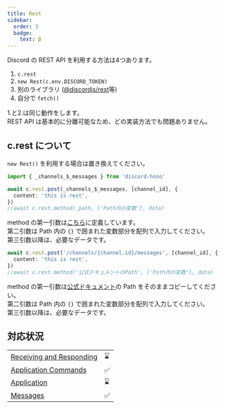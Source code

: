 ```yaml
---
title: Rest
sidebar:
  order: 3
  badge:
    text: β
---
```



Discord の REST API を利用する方法は4つあります。

1. `c.rest`
2. `new Rest(c.env.DISCORD_TOKEN)`
3. 別のライブラリ ([@discordjs/rest](https://discord.js.org/docs/packages/rest/main)等)
4. 自分で `fetch()`

1.と2.は同じ動作をします。  
REST API は基本的に分離可能なため、どの実装方法でも問題ありません。

## c.rest について

`new Rest()` を利用する場合は置き換えてください。

<Tabs>
<TabItem label="変数">

```ts
import { _channels_$_messages } from 'discord-hono'

await c.rest.post(_channels_$_messages, [channel_id], {
  content: 'this is rest',
})
//await c.rest.method(_path, ['Path内の変数'], data)
```

method の第一引数は[こちら](https://github.com/luisfun/discord-hono/blob/main/src/rest-api/rest-path.ts)に定義しています。  
第二引数は Path 内の `{}` で囲まれた変数部分を配列で入力してください。  
第三引数以降は、必要なデータです。

</TabItem>
<TabItem label="ドキュメントPath">

```ts
await c.rest.post('/channels/{channel.id}/messages', [channel_id], {
  content: 'this is rest',
})
//await c.rest.method('公式ドキュメントのPath', ['Path内の変数'], data)
```

method の第一引数は[公式ドキュメント](https://discord.com/developers/docs/resources/message#create-message)の Path をそのままコピーしてください。  
第二引数は Path 内の `{}` で囲まれた変数部分を配列で入力してください。  
第三引数以降は、必要なデータです。

</TabItem>
</Tabs>

## 対応状況

|                                                                                                       |     |
| ----------------------------------------------------------------------------------------------------- | --- |
| [Receiving and Responding](https://discord.com/developers/docs/interactions/receiving-and-responding) | ⌛  |
| [Application Commands](https://discord.com/developers/docs/interactions/application-commands)         | ✅  |
| [Application](https://discord.com/developers/docs/resources/application)                              | ⌛  |
| [Messages](https://discord.com/developers/docs/resources/message)                                     | ✅  |

